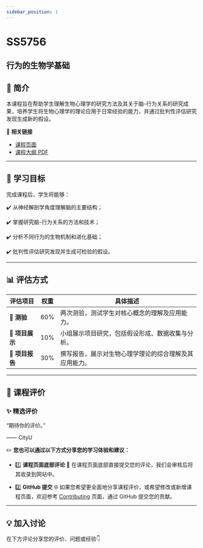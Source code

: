 ```yaml
---
sidebar_position: 1
---
```


# SS5756
## 行为的生物学基础

## **📘 简介**
本课程旨在帮助学生理解生物心理学的研究方法及其关于脑-行为关系的研究成果，培养学生将生物心理学的理论应用于日常经验的能力，并通过批判性评估研究发现生成新的假设。

🔗 **相关链接**
- [课程页面](https://www.cityu.edu.hk/catalogue/pg/202425/course/SS5756.htm)
- [课程大纲 PDF](https://www.cityu.edu.hk/catalogue/pg/202425/course/SS5756.pdf)

---

## **🎯 学习目标**

完成课程后，学生将能够：

✔️ 从神经解剖学角度理解脑的主要结构；

✔️ 掌握研究脑-行为关系的方法和技术；

✔️ 分析不同行为的生物机制和进化基础；

✔️ 批判性评估研究发现并生成可检验的假设。

---

## **📊 评估方式**

| **评估项目**             | **权重** | **具体描述**                                                                                       |
|------------------------|---------|---------------------------------------------------------------------------------------------------|
| **📝 测验**             | 60%     | 两次测验，测试学生对核心概念的理解及应用能力。                                                          |
| **🎤 项目展示**          | 10%     | 小组展示项目研究，包括假设形成、数据收集与分析。                                                         |
| **📄 项目报告**          | 30%     | 撰写报告，展示对生物心理学理论的综合理解及其应用能力。                                                     |

---

## **💬 课程评价**

### ✨ **精选评价**
<div className={commentStyles.commentBox}>
    <p className={commentStyles.commentText}>
        “期待你的评价。”
    </p>
    <p className={commentStyles.commentAuthor}>—— CityU</p>
</div>

✏️ **您也可以通过以下方式分享您的学习体验和建议：**

- 1️⃣ **课程页面底部评论**
💬 在课程页面底部直接提交您的评论，我们会审核后将其收录到网站中。

- 2️⃣ **GitHub 提交**
🌐 如果您希望更全面地分享课程评价，或希望修改或新增课程页面，欢迎参考 [Contributing](/contributing) 页面，通过 GitHub 提交您的贡献。

---

## **💡 加入讨论**

在下方评论分享您的评价、问题或经验👇
<Utterances />
